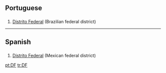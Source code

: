 ==Portuguese==
==={{Abbreviation|Portuguese}}===
# [[Distrito Federal]] (Brazilian federal district)
----

==Spanish==
==={{Abbreviation|Spanish}}===
#[[Distrito Federal]] (Mexican federal district)

[[pt:DF]]
[[tr:DF]]